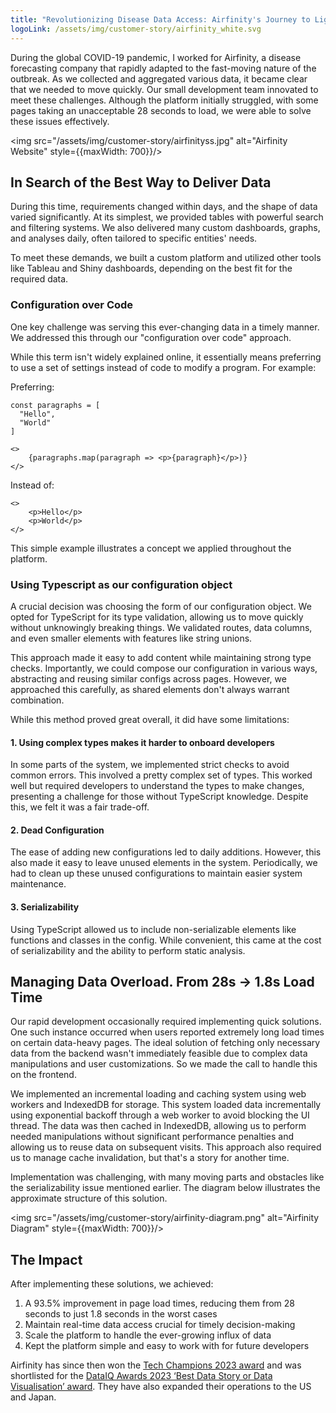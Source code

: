 ```yaml
---
title: "Revolutionizing Disease Data Access: Airfinity's Journey to Lightning-Fast Insights"
logoLink: /assets/img/customer-story/airfinity_white.svg
---
```


During the global COVID-19 pandemic, I worked for Airfinity, a disease forecasting company that rapidly adapted to the fast-moving nature of the outbreak. As we collected and aggregated various data, it became clear that we needed to move quickly. Our small development team innovated to meet these challenges. Although the platform initially struggled, with some pages taking an unacceptable 28 seconds to load, we were able to solve these issues effectively.

<img src="/assets/img/customer-story/airfinityss.jpg" alt="Airfinity Website" style={{maxWidth: 700}}/>

## In Search of the Best Way to Deliver Data

During this time, requirements changed within days, and the shape of data varied significantly. At its simplest, we provided tables with powerful search and filtering systems. We also delivered many custom dashboards, graphs, and analyses daily, often tailored to specific entities' needs.

To meet these demands, we built a custom platform and utilized other tools like Tableau and Shiny dashboards, depending on the best fit for the required data.

### Configuration over Code

One key challenge was serving this ever-changing data in a timely manner. We addressed this through our "configuration over code" approach.

While this term isn't widely explained online, it essentially means preferring to use a set of settings instead of code to modify a program. For example:

Preferring:

```tsx
const paragraphs = [
  "Hello",
  "World"
]

<>
	{paragraphs.map(paragraph => <p>{paragraph}</p>)}
</>
```

Instead of:
```tsx
<>
	<p>Hello</p>
	<p>World</p>
</>
```
This simple example illustrates a concept we applied throughout the platform.

### Using Typescript as our configuration object

A crucial decision was choosing the form of our configuration object. We opted for TypeScript for its type validation, allowing us to move quickly without unknowingly breaking things. We validated routes, data columns, and even smaller elements with features like string unions.

This approach made it easy to add content while maintaining strong type checks. Importantly, we could compose our configuration in various ways, abstracting and reusing similar configs across pages. However, we approached this carefully, as shared elements don't always warrant combination.

While this method proved great overall, it did have some limitations:

#### 1. Using complex types makes it harder to onboard developers

In some parts of the system, we implemented strict checks to avoid common errors. This involved a pretty complex set of types. This worked well but required developers to understand the types to make changes, presenting a challenge for those without TypeScript knowledge. Despite this, we felt it was a fair trade-off.

#### 2. Dead Configuration

The ease of adding new configurations led to daily additions. However, this also made it easy to leave unused elements in the system. Periodically, we had to clean up these unused configurations to maintain easier system maintenance.

#### 3. Serializability

Using TypeScript allowed us to include non-serializable elements like functions and classes in the config. While convenient, this came at the cost of serializability and the ability to perform static analysis.

## Managing Data Overload. From 28s -> 1.8s Load Time

Our rapid development occasionally required implementing quick solutions. One such instance occurred when users reported extremely long load times on certain data-heavy pages. The ideal solution of fetching only necessary data from the backend wasn't immediately feasible due to complex data manipulations and user customizations. So we made the call to handle this on the frontend.

We implemented an incremental loading and caching system using web workers and IndexedDB for storage. This system loaded data incrementally using exponential backoff through a web worker to avoid blocking the UI thread. The data was then cached in IndexedDB, allowing us to perform needed manipulations without significant performance penalties and allowing us to reuse data on subsequent visits. This approach also required us to manage cache invalidation, but that's a story for another time.

Implementation was challenging, with many moving parts and obstacles like the serializability issue mentioned earlier. The diagram below illustrates the approximate structure of this solution.

<img src="/assets/img/customer-story/airfinity-diagram.png" alt="Airfinity Diagram" style={{maxWidth: 700}}/>

## The Impact

After implementing these solutions, we achieved:
1. A 93.5% improvement in page load times, reducing them from 28 seconds to just 1.8 seconds in the worst cases
2. Maintain real-time data access crucial for timely decision-making
3. Scale the platform to handle the ever-growing influx of data
4. Kept the platform simple and easy to work with for future developers

Airfinity has since then won the [Tech Champions 2023 award](https://www.ft.com/content/dfff94c2-599f-4f3a-a012-96738279364e) and was shortlisted for the [DataIQ Awards 2023 ‘Best Data Story or Data Visualisation’ award](https://www.airfinity.com/articles/airfinity-shortlisted-for-dataiq-awards-2023-best-data-story-or-data). They have also expanded their operations to the US and Japan.
